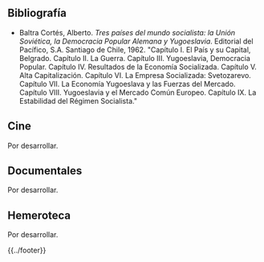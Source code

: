 <noinclude>{{header|1=Yugoslavia}}</noinclude>

== Bibliografía ==

* Baltra Cortés, Alberto. ''Tres países del mundo socialista: la Unión Soviética, la Democracia Popular Alemana y Yugoeslavia''. Editorial del Pacífico, S.A. Santiago de Chile, 1962. "Capítulo I. El País y su Capital, Belgrado. Capítulo II. La Guerra. Capítulo III. Yugoeslavia, Democracia Popular. Capítulo IV. Resultados de la Economía Socializada. Capítulo V. Alta Capitalización. Capítulo VI. La Empresa Socializada: Svetozarevo. Capítulo VII. La Economía Yugoeslava y las Fuerzas del Mercado. Capítulo VIII. Yugoeslavia y el Mercado Común Europeo. Capítulo IX. La Estabilidad del Régimen Socialista."

== Cine ==

Por desarrollar.

== Documentales ==

Por desarrollar.

== Hemeroteca ==

Por desarrollar.

<noinclude>{{../footer}}</noinclude>
